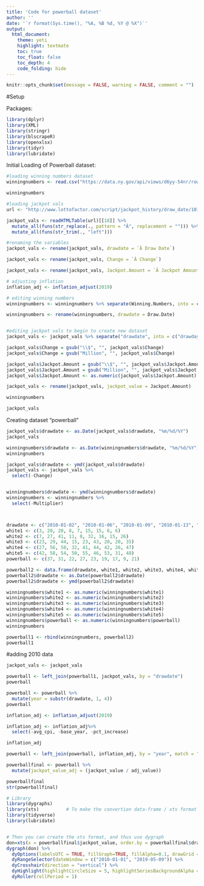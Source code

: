 ```yaml
---
title: 'Code for powerball dataset'
author: ''
date: '`r format(Sys.time(), "%A, %B %d, %Y @ %X")`'
output: 
  html_document: 
    theme: yeti
    highlight: textmate
    toc: true
    toc_float: false
    toc_depth: 4
    code_folding: hide
---
```


```r
knitr::opts_chunk$set(message = FALSE, warning = FALSE, comment = "")
```


#Setup


Packages:

```r
library(dplyr)
library(XML)
library(stringr)
library(blscrapeR)
library(openxlsx)
library(tidyr)
library(lubridate)

```


Initial Loading of Powerball dataset:

```r
#loading winning numbers dataset
winningnumbers <- read.csv("https://data.ny.gov/api/views/d6yy-54nr/rows.csv?accessType=DOWNLOAD")

winningnumbers

#loading jackpot vals
url <- "http://www.lottofactor.com/script/jackpot_history/draw_date/101"

jackpot_vals <- readHTMLTable(url)[[18]] %>% 
  mutate_all(funs(str_replace(., pattern = "Â", replacement = ""))) %>% 
  mutate_all(funs(str_trim(., "left")))

#renaming the variables
jackpot_vals <- rename(jackpot_vals, drawdate = `Â Draw Date`)

jackpot_vals <- rename(jackpot_vals, Change = `Â Change`)

jackpot_vals <- rename(jackpot_vals, Jackpot.Amount = `Â Jackpot Amount`)

# adjusting inflation
inflation_adj <- inflation_adjust(2019)

# editing winning numbers
winningnumbers <- winningnumbers %>% separate(Winning.Numbers, into = c("white1", "white2", "white3", "white4", "white5", "powerball"), sep = " ")

winningnumbers <- rename(winningnumbers, drawdate = Draw.Date)


#editing jackpot vals to begin to create new dataset
jackpot_vals <- jackpot_vals %>% separate("drawdate", into = c("drawday", "drawdate"), sep = " ")

jackpot_vals$Change = gsub("\\$", "", jackpot_vals$Change)
jackpot_vals$Change = gsub("Million", "", jackpot_vals$Change)

jackpot_vals$Jackpot.Amount = gsub("\\$", "", jackpot_vals$Jackpot.Amount)
jackpot_vals$Jackpot.Amount = gsub("Million", "", jackpot_vals$Jackpot.Amount)
jackpot_vals$Jackpot.Amount <- as.numeric(jackpot_vals$Jackpot.Amount)

jackpot_vals <- rename(jackpot_vals, jackpot_value = Jackpot.Amount)

winningnumbers

jackpot_vals

```

Creating dataset "powerball"

```r
jackpot_vals$drawdate <- as.Date(jackpot_vals$drawdate, "%m/%d/%Y")
jackpot_vals

winningnumbers$drawdate <- as.Date(winningnumbers$drawdate, "%m/%d/%Y")
winningnumbers

jackpot_vals$drawdate <- ymd(jackpot_vals$drawdate)
jackpot_vals <- jackpot_vals %>%
  select(-Change)


winningnumbers$drawdate <- ymd(winningnumbers$drawdate)
winningnumbers <- winningnumbers %>%
  select(-Multiplier)




```


```r
drawdate <- c("2010-01-02", "2010-01-06", "2010-01-09", "2010-01-13", "2010-01-16", "2010-01-20", "2010-01-23", "2010-01-27", "2010-01-30")
white1 <- c(3, 20, 20, 8, 7, 15, 15, 6, 6)
white2 <- c(7, 27, 41, 11, 8, 32, 16, 15, 26)
white3 <- c(23, 29, 44, 15, 23, 43, 20, 20, 35)
white4 <- c(27, 56, 50, 32, 41, 44, 42, 26, 47)
white5 <- c(42, 58, 54, 50, 55, 46, 53, 31, 48)
powerball <- c(37, 31, 22, 27, 23, 19, 17, 9, 21)

powerball2 <- data.frame(drawdate, white1, white2, white3, white4, white5, powerball)
powerball2$drawdate <- as.Date(powerball2$drawdate)
powerball2$drawdate <- ymd(powerball2$drawdate)

winningnumbers$white1 <- as.numeric(winningnumbers$white1)
winningnumbers$white2 <- as.numeric(winningnumbers$white2)
winningnumbers$white3 <- as.numeric(winningnumbers$white3)
winningnumbers$white4 <- as.numeric(winningnumbers$white4)
winningnumbers$white5 <- as.numeric(winningnumbers$white5)
winningnumbers$powerball <- as.numeric(winningnumbers$powerball)
winningnumbers

powerball1 <- rbind(winningnumbers, powerball2)
powerball1
```


#adding 2010 data

```r
jackpot_vals <- jackpot_vals

powerball <- left_join(powerball1, jackpot_vals, by = "drawdate")
powerball
```


```r

powerball <- powerball %>%
  mutate(year = substr(drawdate, 1, 4))
powerball
```

```r
inflation_adj <- inflation_adjust(2019)

inflation_adj <- inflation_adj%>%
  select(-avg_cpi, -base_year, -pct_increase)

inflation_adj
```

```r
powerball <- left_join(powerball, inflation_adj, by = "year", match = "all")

powerballfinal <- powerball %>%
  mutate(jackpot_value_adj = (jackpot_value / adj_value))

powerballfinal
str(powerballfinal)
```




```r
# Library
library(dygraphs)
library(xts)          # To make the convertion data-frame / xts format
library(tidyverse)
library(lubridate)


# Then you can create the xts format, and thus use dygraph
don=xts(x = powerballfinal$jackpot_value, order.by = powerballfinal$drawdate)
dygraph(don) %>%
  dyOptions(labelsUTC = TRUE, fillGraph=TRUE, fillAlpha=0.1, drawGrid = FALSE, colors="pink") %>%
  dyRangeSelector(dateWindow = c("2010-01-01", "2019-05-09")) %>%
  dyCrosshair(direction = "vertical") %>%
  dyHighlight(highlightCircleSize = 5, highlightSeriesBackgroundAlpha = 0.2, hideOnMouseOut = FALSE)  %>%
  dyRoller(rollPeriod = 1) 
```

